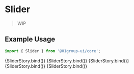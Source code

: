 
<Meta title="Components/Forms/Slider" component={[Slider]} argTypes={{}} />


# Slider

> WIP

## Example Usage

```jsx
import { Slider } from '@01group-ui/core';
```

<Canvas columns={2} withSource="close">
  <Story
    name="Horizontal"
    args={{
      disabled: false,
    }}
  >
    {SliderStory.bind()}
  </Story>
  <Story
    name="Vertical"
    args={{
      orientation: 'vertical',
      disabled: false,
    }}
  >
    {SliderStory.bind()}
  </Story>
  <Story
    name="Ranges"
    args={{
      defaultValue: [20, 50],
      disabled: false,
    }}
  >
    {SliderStory.bind()}
  </Story>
  <Story
    name="Step"
    args={{
      ticks: 20,
      disabled: false,
      showTicks: true,
      snapToTicks: true,
    }}
  >
    {SliderStory.bind()}
  </Story>
  <Story
    name="Step with Marks"
    args={{
      ticks: ['0°C', '20°C', '40°C', '60°C', '80°C', '100°C'],
      disabled: false,
      showTicks: true,
      snapToTicks: true,
    }}
  >
    {SliderStory.bind()}
  </Story>
</Canvas>

<ArgsTable of={Slider} />
